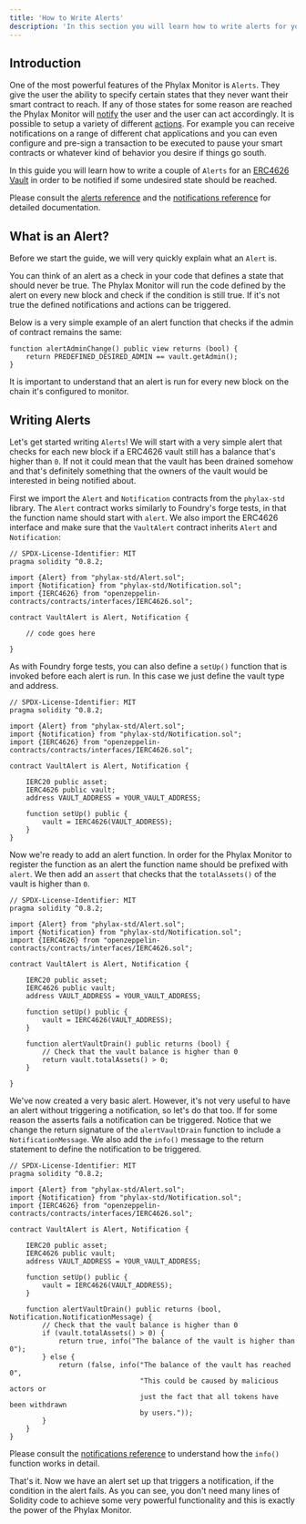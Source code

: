 ```yaml
---
title: 'How to Write Alerts'
description: 'In this section you will learn how to write alerts for your smart contracts'
---
```


## Introduction
One of the most powerful features of the Phylax Monitor is `Alerts`. They give the user the ability to specify certain states that they never want their smart contract to reach.
If any of those states for some reason are reached the Phylax Monitor will [notify](monitor/guides/monitor-how-to-notifications) the user and the user can act accordingly.
It is possible to setup a variety of different [actions](../../phylax-monitor/references/actions). For example you can receive notifications on a range of different chat applications and you can even configure and pre-sign a transaction to be executed to pause your smart contracts or whatever kind of behavior you desire if things go south.

In this guide you will learn how to write a couple of `Alerts` for an [ERC4626 Vault](https://eips.ethereum.org/EIPS/eip-4626) in order to be notified if some undesired state should be reached.

Please consult the [alerts reference](../../phylax-monitor/references/alerts) and the [notifications reference](../../phylax-monitor/references/notifications) for detailed documentation.

## What is an Alert?
Before we start the guide, we will very quickly explain what an `Alert` is.

You can think of an alert as a check in your code that defines a state that should never be true.
The Phylax Monitor will run the code defined by the alert on every new block and check if the condition is still true.
If it's not true the defined notifications and actions can be triggered.

Below is a very simple example of an alert function that checks if the admin of contract remains the same:

```solidity
function alertAdminChange() public view returns (bool) {
    return PREDEFINED_DESIRED_ADMIN == vault.getAdmin();
}
```

It is important to understand that an alert is run for every new block on the chain it's configured to monitor.

## Writing Alerts
Let's get started writing `Alerts`!
We will start with a very simple alert that checks for each new block if a ERC4626 vault still has a balance that's higher than `0`. If not it could mean that the vault has been drained somehow and that's definitely something that the owners of the vault would be interested in being notified about.

First we import the `Alert` and `Notification` contracts from the `phylax-std` library. The `Alert` contract works similarly to Foundry's forge tests, in that the function name should start with `alert`.
We also import the ERC4626 interface and make sure that the `VaultAlert` contract inherits `Alert` and `Notification`:

```solidity
// SPDX-License-Identifier: MIT
pragma solidity ^0.8.2;

import {Alert} from "phylax-std/Alert.sol";
import {Notification} from "phylax-std/Notification.sol";
import {IERC4626} from "openzeppelin-contracts/contracts/interfaces/IERC4626.sol";

contract VaultAlert is Alert, Notification {
    
    // code goes here 

}

```

As with Foundry forge tests, you can also define a `setUp()` function that is invoked before each alert is run. In this case we just define the vault type and address.

```solidity
// SPDX-License-Identifier: MIT
pragma solidity ^0.8.2;

import {Alert} from "phylax-std/Alert.sol";
import {Notification} from "phylax-std/Notification.sol";   
import {IERC4626} from "openzeppelin-contracts/contracts/interfaces/IERC4626.sol";

contract VaultAlert is Alert, Notification {
    
    IERC20 public asset;
    IERC4626 public vault;
    address VAULT_ADDRESS = YOUR_VAULT_ADDRESS;

    function setUp() public {
        vault = IERC4626(VAULT_ADDRESS);
    }
}

```

Now we're ready to add an alert function.
In order for the Phylax Monitor to register the function as an alert the function name should be prefixed with `alert`.
We then add an `assert` that checks that the `totalAssets()` of the vault is higher than `0`.

```solidity 
// SPDX-License-Identifier: MIT
pragma solidity ^0.8.2;

import {Alert} from "phylax-std/Alert.sol";
import {Notification} from "phylax-std/Notification.sol";
import {IERC4626} from "openzeppelin-contracts/contracts/interfaces/IERC4626.sol";

contract VaultAlert is Alert, Notification {
    
    IERC20 public asset;
    IERC4626 public vault;
    address VAULT_ADDRESS = YOUR_VAULT_ADDRESS;

    function setUp() public {
        vault = IERC4626(VAULT_ADDRESS);
    }
    
    function alertVaultDrain() public returns (bool) {
        // Check that the vault balance is higher than 0
        return vault.totalAssets() > 0;
    }  

}

```

We've now created a very basic alert. However, it's not very useful to have an alert without triggering a notification, so let's do that too.
If for some reason the asserts fails a notification can be triggered.
Notice that we change the return signature of the `alertVaultDrain` function to include a `NotificationMessage`. We also add the `info()` message to the return statement to define the notification to be triggered.


```solidity
// SPDX-License-Identifier: MIT
pragma solidity ^0.8.2;

import {Alert} from "phylax-std/Alert.sol";
import {Notification} from "phylax-std/Notification.sol";
import {IERC4626} from "openzeppelin-contracts/contracts/interfaces/IERC4626.sol";

contract VaultAlert is Alert, Notification {
    
    IERC20 public asset;
    IERC4626 public vault;
    address VAULT_ADDRESS = YOUR_VAULT_ADDRESS;

    function setUp() public {
        vault = IERC4626(VAULT_ADDRESS);
    }
    
    function alertVaultDrain() public returns (bool, Notification.NotificationMessage) {
        // Check that the vault balance is higher than 0
        if (vault.totalAssets() > 0) {
            return true, info("The balance of the vault is higher than 0");
        } else {
            return (false, info("The balance of the vault has reached 0",
                                "This could be caused by malicious actors or 
                                just the fact that all tokens have been withdrawn
                                by users."));
        }
    }  
}

```

Please consult the [notifications reference](../../phylax-monitor/references/notifications) to understand how the `info()` function works in detail.

That's it. Now we have an alert set up that triggers a notification, if the condition in the alert fails.
As you can see, you don't need many lines of Solidity code to achieve some very powerful functionality and this is exactly the power of the Phylax Monitor.